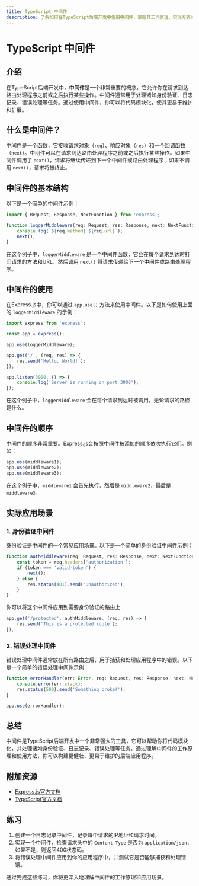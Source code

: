 ```yaml
---
title: TypeScript 中间件
description: 了解如何在TypeScript后端开发中使用中间件，掌握其工作原理、实现方式以及实际应用场景。
---
```


# TypeScript 中间件

## 介绍

在TypeScript后端开发中，**中间件**是一个非常重要的概念。它允许你在请求到达路由处理程序之前或之后执行某些操作。中间件通常用于处理诸如身份验证、日志记录、错误处理等任务。通过使用中间件，你可以将代码模块化，使其更易于维护和扩展。

## 什么是中间件？

中间件是一个函数，它接收请求对象（`req`）、响应对象（`res`）和一个回调函数（`next`）。中间件可以在请求到达路由处理程序之前或之后执行某些操作。如果中间件调用了 `next()`，请求将继续传递到下一个中间件或路由处理程序；如果不调用 `next()`，请求将被终止。

## 中间件的基本结构

以下是一个简单的中间件示例：

```typescript
import { Request, Response, NextFunction } from 'express';

function loggerMiddleware(req: Request, res: Response, next: NextFunction) {
    console.log(`${req.method} ${req.url}`);
    next();
}
```

在这个例子中，`loggerMiddleware` 是一个中间件函数，它会在每个请求到达时打印请求的方法和URL，然后调用 `next()` 将请求传递给下一个中间件或路由处理程序。

## 中间件的使用

在Express.js中，你可以通过 `app.use()` 方法来使用中间件。以下是如何使用上面的 `loggerMiddleware` 的示例：

```typescript
import express from 'express';

const app = express();

app.use(loggerMiddleware);

app.get('/', (req, res) => {
    res.send('Hello, World!');
});

app.listen(3000, () => {
    console.log('Server is running on port 3000');
});
```

在这个例子中，`loggerMiddleware` 会在每个请求到达时被调用，无论请求的路径是什么。

## 中间件的顺序

中间件的顺序非常重要。Express.js会按照中间件被添加的顺序依次执行它们。例如：

```typescript
app.use(middleware1);
app.use(middleware2);
app.use(middleware3);
```

在这个例子中，`middleware1` 会首先执行，然后是 `middleware2`，最后是 `middleware3`。

## 实际应用场景

### 1. 身份验证中间件

身份验证是中间件的一个常见应用场景。以下是一个简单的身份验证中间件示例：

```typescript
function authMiddleware(req: Request, res: Response, next: NextFunction) {
    const token = req.headers['authorization'];
    if (token === 'valid-token') {
        next();
    } else {
        res.status(401).send('Unauthorized');
    }
}
```

你可以将这个中间件应用到需要身份验证的路由上：

```typescript
app.get('/protected', authMiddleware, (req, res) => {
    res.send('This is a protected route');
});
```

### 2. 错误处理中间件

错误处理中间件通常放在所有路由之后，用于捕获和处理应用程序中的错误。以下是一个简单的错误处理中间件示例：

```typescript
function errorHandler(err: Error, req: Request, res: Response, next: NextFunction) {
    console.error(err.stack);
    res.status(500).send('Something broke!');
}

app.use(errorHandler);
```

## 总结

中间件是TypeScript后端开发中一个非常强大的工具，它可以帮助你将代码模块化，并处理诸如身份验证、日志记录、错误处理等任务。通过理解中间件的工作原理和使用方法，你可以构建更健壮、更易于维护的后端应用程序。

## 附加资源

- [Express.js官方文档](https://expressjs.com/)
- [TypeScript官方文档](https://www.typescriptlang.org/)

## 练习

1. 创建一个日志记录中间件，记录每个请求的IP地址和请求时间。
2. 实现一个中间件，检查请求头中的 `Content-Type` 是否为 `application/json`，如果不是，则返回400状态码。
3. 将错误处理中间件应用到你的应用程序中，并测试它是否能够捕获和处理错误。

通过完成这些练习，你将更深入地理解中间件的工作原理和应用场景。